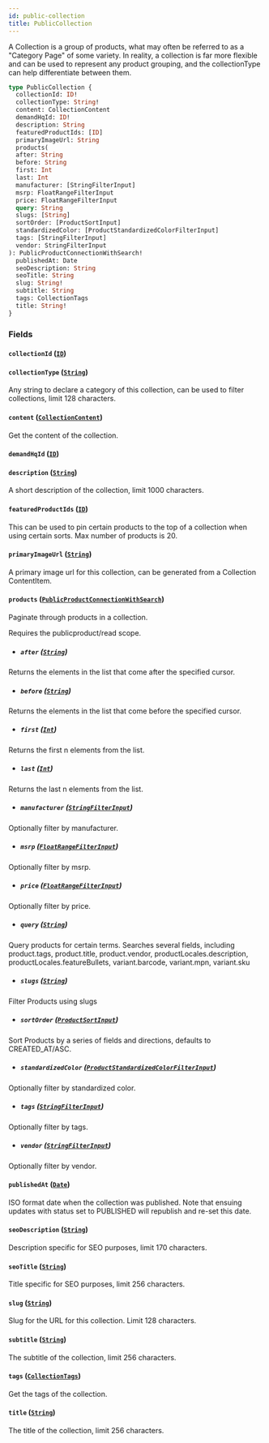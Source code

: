 ```yaml
---
id: public-collection
title: PublicCollection
---
```



A Collection is a group of products, what may often be referred to as a "Category Page" of some variety.
In reality, a collection is far more flexible and can be used to represent any
product grouping, and the collectionType can help differentiate between them.


```graphql
type PublicCollection {
  collectionId: ID!
  collectionType: String!
  content: CollectionContent
  demandHqId: ID!
  description: String
  featuredProductIds: [ID]
  primaryImageUrl: String
  products(
  after: String
  before: String
  first: Int
  last: Int
  manufacturer: [StringFilterInput]
  msrp: FloatRangeFilterInput
  price: FloatRangeFilterInput
  query: String
  slugs: [String]
  sortOrder: [ProductSortInput]
  standardizedColor: [ProductStandardizedColorFilterInput]
  tags: [StringFilterInput]
  vendor: StringFilterInput
): PublicProductConnectionWithSearch!
  publishedAt: Date
  seoDescription: String
  seoTitle: String
  slug: String!
  subtitle: String
  tags: CollectionTags
  title: String!
}
```


### Fields

#### `collectionId` ([`ID`](/developers/demandhq-apis/storefront-api/graphql/reference/scalars/id))




#### `collectionType` ([`String`](/developers/demandhq-apis/storefront-api/graphql/reference/scalars/string))

Any string to declare a category of this collection, can be used to filter collections, limit 128 characters.


#### `content` ([`CollectionContent`](/developers/demandhq-apis/storefront-api/graphql/reference/objects/collection-content))

Get the content of the collection.


#### `demandHqId` ([`ID`](/developers/demandhq-apis/storefront-api/graphql/reference/scalars/id))




#### `description` ([`String`](/developers/demandhq-apis/storefront-api/graphql/reference/scalars/string))

A short description of the collection, limit 1000 characters.


#### `featuredProductIds` ([`ID`](/developers/demandhq-apis/storefront-api/graphql/reference/scalars/id))

This can be used to pin certain products to the top of a collection when using certain sorts.
Max number of products is 20.


#### `primaryImageUrl` ([`String`](/developers/demandhq-apis/storefront-api/graphql/reference/scalars/string))

A primary image url for this collection, can be generated from a Collection ContentItem.


#### `products` ([`PublicProductConnectionWithSearch`](/developers/demandhq-apis/storefront-api/graphql/reference/objects/public-product-connection-with-search))

Paginate through products in a collection.

Requires the publicproduct/read scope.
- ##### `after` ([`String`](/developers/demandhq-apis/storefront-api/graphql/reference/scalars/string))

Returns the elements in the list that come after the specified cursor.


- ##### `before` ([`String`](/developers/demandhq-apis/storefront-api/graphql/reference/scalars/string))

Returns the elements in the list that come before the specified cursor.


- ##### `first` ([`Int`](/developers/demandhq-apis/storefront-api/graphql/reference/scalars/int))

Returns the first n elements from the list.


- ##### `last` ([`Int`](/developers/demandhq-apis/storefront-api/graphql/reference/scalars/int))

Returns the last n elements from the list.


- ##### `manufacturer` ([`StringFilterInput`](/developers/demandhq-apis/storefront-api/graphql/reference/inputs/string-filter-input))

Optionally filter by manufacturer.


- ##### `msrp` ([`FloatRangeFilterInput`](/developers/demandhq-apis/storefront-api/graphql/reference/inputs/float-range-filter-input))

Optionally filter by msrp.


- ##### `price` ([`FloatRangeFilterInput`](/developers/demandhq-apis/storefront-api/graphql/reference/inputs/float-range-filter-input))

Optionally filter by price.


- ##### `query` ([`String`](/developers/demandhq-apis/storefront-api/graphql/reference/scalars/string))

Query products for certain terms. Searches several fields, including
product.tags, product.title, product.vendor, productLocales.description,
productLocales.featureBullets, variant.barcode, variant.mpn, variant.sku


- ##### `slugs` ([`String`](/developers/demandhq-apis/storefront-api/graphql/reference/scalars/string))

Filter Products using slugs


- ##### `sortOrder` ([`ProductSortInput`](/developers/demandhq-apis/storefront-api/graphql/reference/inputs/product-sort-input))

Sort Products by a series of fields and directions, defaults to CREATED_AT/ASC.


- ##### `standardizedColor` ([`ProductStandardizedColorFilterInput`](/developers/demandhq-apis/storefront-api/graphql/reference/inputs/product-standardized-color-filter-input))

Optionally filter by standardized color.


- ##### `tags` ([`StringFilterInput`](/developers/demandhq-apis/storefront-api/graphql/reference/inputs/string-filter-input))

Optionally filter by tags.


- ##### `vendor` ([`StringFilterInput`](/developers/demandhq-apis/storefront-api/graphql/reference/inputs/string-filter-input))

Optionally filter by vendor.


#### `publishedAt` ([`Date`](/developers/demandhq-apis/storefront-api/graphql/reference/scalars/date))

ISO format date when the collection was published. Note that ensuing updates
with status set to PUBLISHED will republish and re-set this date.


#### `seoDescription` ([`String`](/developers/demandhq-apis/storefront-api/graphql/reference/scalars/string))

Description specific for SEO purposes, limit 170 characters.


#### `seoTitle` ([`String`](/developers/demandhq-apis/storefront-api/graphql/reference/scalars/string))

Title specific for SEO purposes, limit 256 characters.


#### `slug` ([`String`](/developers/demandhq-apis/storefront-api/graphql/reference/scalars/string))

Slug for the URL for this collection. Limit 128 characters.


#### `subtitle` ([`String`](/developers/demandhq-apis/storefront-api/graphql/reference/scalars/string))

The subtitle of the collection, limit 256 characters.


#### `tags` ([`CollectionTags`](/developers/demandhq-apis/storefront-api/graphql/reference/objects/collection-tags))

Get the tags of the collection.


#### `title` ([`String`](/developers/demandhq-apis/storefront-api/graphql/reference/scalars/string))

The title of the collection, limit 256 characters.




